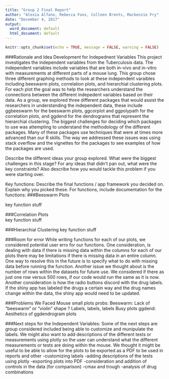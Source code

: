 ```yaml
---
title: "Group 2 Final Report"
author: "Alexia Alfano, Rebecca Foos, Colleen Brents, Mackenzie Fry"
date: "December 4, 2017"
output:
  word_document: default
  html_document: default
---
```


```r
knitr::opts_chunk$set(echo = TRUE, message = FALSE, warning = FALSE)
```
###Rationale and Idea Development for Indepednent Variables
This project investigates the independent variables from the Tuberculosis data. The independent variables include variables that are both in-vivo and in-vitro with measurements at different parts of a mouse lung.  This group chose three different graphing methods to look at these independent varaibles including beeswarm plots, correlation plots, and hierarchial clustering plots. For each plot the goal was to help the researchers understand the connections between the different indepedent variables based on their data. As a group, we explored three different packages that would assist the researchers in understanding the independent data, these include ggbeeswarm for the beeswarm plots, ggcorplot and ggpolypath for the correlation plots, and ggdend for the dendrograms that represent the hierarchial clustering. The biggest challenges for deciding which packages to use was attempting to understand the methodology of the different packages. Many of these packages use techniques that were at times more advanced than our R skills. The way we addressed these issues was using stack overflow and the vignettes for the packages to see examples of how the packages are used.

Describe the different ideas your group explored.
What were the biggest challenges in this stage? For any ideas that
didn’t pan out, what were the key constraints? Also describe how you
would tackle this problem if you were starting over.
  
  
Key functions: Describe the final functions / app framework you
decided on. Explain why you picked these. For functions, include
documentation for the functions:
###Beeswarm Plots  

key function stuff  

###Correlation Plots  
key function stuff  

###Hierarchial Clustering
key function stuff  

###Room for error 
While writing functions for each of our plots, we considered potential user erro for our functions. One consideration, is dealing with data if there is missing data within the columns for each of our plots there may be limitations if there is missing data in an entire column. One way to resolve this in the future is to specify what to do with missing data before running the function. Another issue we thought about is the number of rows within the datasets for future use.  We considered if there as just one row versus 500 rows, if our code would run the same as it is now. Another consideration is how the radio buttons discord with the drug labels. If the shiny app has labeled the drugs a certain way and the drug names change within the data, the shiny app would need to be updated.

###Problems We Faced
Mouse small plots probs:
Beeswarm: 
Lack of “beeswarm” or “violin” shape ?
Labels, labels, labels 
Busy plots 
ggdend:
Aesthetics of ggdendrogram plots



###Next steps for the Independent Variables:
Some of the next steps are group considered included being able to customize and munipulate the labels. We might also want to add descriptions of the different tests or measurements using plotly so the user can understand what the different measurements or tests are doing within the mouse. We thought it might be useful to be able to allow for the plots to be exported as a PDF to be used in reports and other 
-customizing labels 
-adding descriptions of the tests using plotly 
-exporting plots into PDF 
-consideration and addition of controls in the data (for comparison) 
-cmax and trough 
-analysis of drug combinations 